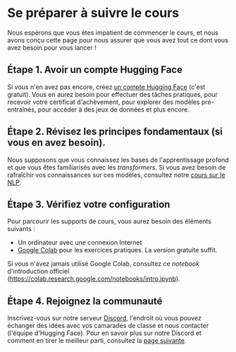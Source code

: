 # Se préparer à suivre le cours

Nous espérons que vous êtes impatient de commencer le cours, et nous avons conçu cette page pour nous assurer que vous avez tout ce dont vous avez besoin pour vous lancer !

## Étape 1. Avoir un compte Hugging Face

Si vous n'en avez pas encore, créez [un compte Hugging Face](https://huggingface.co/join) (c'est gratuit). Vous en aurez besoin pour effectuer des tâches pratiques, pour recevoir votre certificat d'achèvement, pour explorer des modèles pré-entraînés, pour accéder à des jeux de données et plus encore.

## Étape 2. Révisez les principes fondamentaux (si vous en avez besoin).

Nous supposons que vous connaissez les bases de l'apprentissage profond et que vous êtes familiarisés avec les *transformers*. Si vous avez besoin de rafraîchir vos connaissances sur ces modèles, consultez notre [cours sur le NLP](https://huggingface.co/course/fr/chapter1/1).

## Étape 3. Vérifiez votre configuration

Pour parcourir les supports de cours, vous aurez besoin des éléments suivants :
- Un ordinateur avec une connexion Internet
- [Google Colab](https://colab.research.google.com) pour les exercices pratiques. La version gratuite suffit.

Si vous n'avez jamais utilisé Google Colab, consultez ce *notebook* d'introduction officiel (https://colab.research.google.com/notebooks/intro.ipynb).

## Étape 4. Rejoignez la communauté

Inscrivez-vous sur notre serveur [Discord](http://hf.co/join/discord), l'endroit où vous pouvez échanger des idées avec vos camarades de classe et nous contacter (l'équipe d'Hugging Face).
Pour en savoir plus sur notre Discord et comment en tirer le meilleur parti, consultez la [page suivante](community).